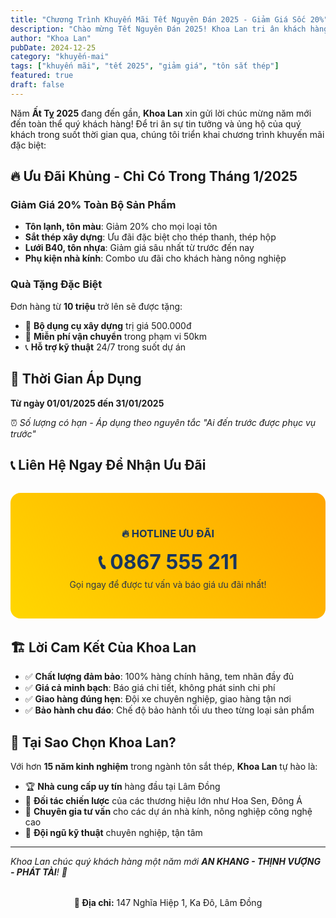 ```yaml
---
title: "Chương Trình Khuyến Mãi Tết Nguyên Đán 2025 - Giảm Giá Sốc 20%"
description: "Chào mừng Tết Nguyên Đán 2025! Khoa Lan tri ân khách hàng với chương trình khuyến mãi cực khủng - giảm giá 20% cho tất cả sản phẩm tôn sắt thép."
author: "Khoa Lan"
pubDate: 2024-12-25
category: "khuyến-mai"
tags: ["khuyến mãi", "tết 2025", "giảm giá", "tôn sắt thép"]
featured: true
draft: false
---
```



Năm **Ất Tỵ 2025** đang đến gần, **Khoa Lan** xin gửi lời chúc mừng năm mới đến toàn thể quý khách hàng! Để tri ân sự tin tưởng và ủng hộ của quý khách trong suốt thời gian qua, chúng tôi triển khai chương trình khuyến mãi đặc biệt:

## 🔥 Ưu Đãi Khủng - Chỉ Có Trong Tháng 1/2025

### Giảm Giá 20% Toàn Bộ Sản Phẩm

- **Tôn lạnh, tôn màu**: Giảm 20% cho mọi loại tôn
- **Sắt thép xây dựng**: Ưu đãi đặc biệt cho thép thanh, thép hộp
- **Lưới B40, tôn nhựa**: Giảm giá sâu nhất từ trước đến nay
- **Phụ kiện nhà kính**: Combo ưu đãi cho khách hàng nông nghiệp

### Quà Tặng Đặc Biệt

Đơn hàng từ **10 triệu** trở lên sẽ được tặng:
- 🎁 **Bộ dụng cụ xây dựng** trị giá 500.000đ
- 🚚 **Miễn phí vận chuyển** trong phạm vi 50km
- 📞 **Hỗ trợ kỹ thuật** 24/7 trong suốt dự án

## 📅 Thời Gian Áp Dụng

**Từ ngày 01/01/2025 đến 31/01/2025**

⏰ *Số lượng có hạn - Áp dụng theo nguyên tắc "Ai đến trước được phục vụ trước"*

## 📞 Liên Hệ Ngay Để Nhận Ưu Đãi

<div style="background: linear-gradient(45deg, #FFD700, #FFA500); padding: 2rem; border-radius: 1rem; text-align: center; margin: 2rem 0;">
  <h3 style="color: #1a365d; margin-bottom: 1rem;">🔥 HOTLINE ƯU ĐÃI</h3>
  <p style="font-size: 2rem; font-weight: bold; color: #1a365d; margin: 0;">
    📞 0867 555 211
  </p>
  <p style="color: #2d3748; margin-top: 0.5rem;">
    Gọi ngay để được tư vấn và báo giá ưu đãi nhất!
  </p>
</div>

## 🏗️ Lời Cam Kết Của Khoa Lan

- ✅ **Chất lượng đảm bảo**: 100% hàng chính hãng, tem nhãn đầy đủ
- ✅ **Giá cả minh bạch**: Báo giá chi tiết, không phát sinh chi phí
- ✅ **Giao hàng đúng hẹn**: Đội xe chuyên nghiệp, giao hàng tận nơi
- ✅ **Bảo hành chu đáo**: Chế độ bảo hành tối ưu theo từng loại sản phẩm

## 🎯 Tại Sao Chọn Khoa Lan?

Với hơn **15 năm kinh nghiệm** trong ngành tôn sắt thép, **Khoa Lan** tự hào là:

- 🏆 **Nhà cung cấp uy tín** hàng đầu tại Lâm Đồng
- 🤝 **Đối tác chiến lược** của các thương hiệu lớn như Hoa Sen, Đông Á
- 🌱 **Chuyên gia tư vấn** cho các dự án nhà kính, nông nghiệp công nghệ cao
- 💪 **Đội ngũ kỹ thuật** chuyên nghiệp, tận tâm

---

*Khoa Lan chúc quý khách hàng một năm mới **AN KHANG - THỊNH VƯỢNG - PHÁT TÀI**! 🧧*

<div style="text-align: center; margin-top: 2rem;">
  <strong>📍 Địa chỉ:</strong> 147 Nghĩa Hiệp 1, Ka Đô, Lâm Đồng
</div> 